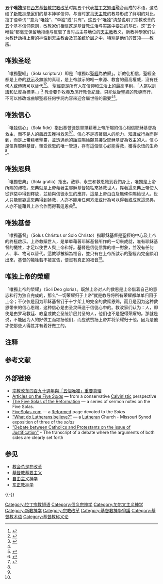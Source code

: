 {{新教}}{{信義宗}}{{加尔文主义}}
'''五个唯独'''是在[[西方基督教|西方基督教]][[宗教改革|宗教改革]]时期五个代表[[拉丁語短語列表|拉丁文短语]]融合而成的术语，这总结了[[新教|新教]][[神學家|神學家]]们的基本神学信仰，与当时[[罗马天主教|罗马天主教]]的教导形成了鲜明的对比。拉丁语单词“{{lang|la|sola}}”意为“唯独”、“单独”或“只有”。这五个“唯独”清楚说明了宗教改革的五个基本信仰原则，改教家们相信这是基督教生活与实践中要旨的基石。这“五个唯独”都毫无保留地拒绝与反驳了当时占主导地位的[[天主教|天主教]]教义，新教神學家们认为[[教廷|教廷]][[劫持|劫持]][[上帝|上帝]]的[[神性|神性]]到[[天主教會|天主教会]]及其[[天主教会圣统制|圣统阶层]]之中，特别是他们的首领——[[教宗|教宗]]。

== 唯独圣经 ==
「唯獨聖經」（Sola scriptura）即是「唯獨以[[聖經|聖經]]為依歸」。新教徒相信，聖經全都是上帝的[[默示|默示]]及無誤的真理，是上帝啟示的唯一來源、教會的最高權威，沒有任何人或傳統可以替代<ref name=":0">{{Cite web|url=http://www.salem.org.hk/5sola/02.html|title=五個唯獨意義|accessdate=2017-11-09|author=|date=|work=|publisher=南亞路德會|archive-date=2020-11-26|archive-url=https://web.archive.org/web/20201126173528/http://www.salem.org.hk/5sola/02.html|dead-url=no}}</ref><ref>{{Cite web|url=https://www.biblegateway.com/passage/?search=deut4:2;2john1:9&version=CUVMPT;TR1550|title=《申命記》四章2節；《約翰二書》第9節|accessdate=2017-11-09|author=|date=|work=|publisher=Bible Gateway|archive-date=2020-11-27|archive-url=https://web.archive.org/web/20201127022710/https://www.biblegateway.com/passage/?search=deut4:2;2john1:9&version=CUVMPT;TR1550|dead-url=no}}</ref>。 聖經更是所有人在信仰和生活上的最高準則，「人當以訓誨和法度為標準。」<ref>{{Cite web|url=https://www.biblegateway.com/passage/?search=Isaiah+8:20&version=CUVMPT;WLC|title=《以賽亞書》8:20|accessdate=2017-11-09|author=|date=|work=|publisher=Bible Gateway|archive-date=2020-11-26|archive-url=https://web.archive.org/web/20201126190123/https://www.biblegateway.com/passage/?search=Isaiah+8:20&version=CUVMPT;WLC|dead-url=no}}</ref> 教會要作牧養及施行教會紀律，只能依從聖經的教導而行，不可以修改或曲解聖經任何字詞內容來迎合屬世俗的需要<ref name=":0" /><ref>{{Cite web|url=https://www.biblegateway.com/passage/?search=1peter4:11;2tim3:15-16&version=CUVMPT;TR1550|title=《彼得前書》四章11節；《提摩太後書》三章15至16節|accessdate=2017-11-09|author=|date=|work=|publisher=Bible Gateway|archive-date=2020-11-26|archive-url=https://web.archive.org/web/20201126221703/https://www.biblegateway.com/passage/?search=1peter4:11;2tim3:15-16&version=CUVMPT;TR1550|dead-url=no}}</ref>。

== 唯独信心 ==
{{Main|因信稱義}}
「唯独信心」（Sola fide）指出基督徒是單單藉著上帝所賜的信心相信耶穌基督為救主，而不是人的[[善功|善行]]去獲得救恩<ref>{{Cite web|url=https://www.biblegateway.com/passage/?search=Eph2:8-9;Rm3:27;4:5;Titus3:5;Gal2:16&version=CUVMPT;TR1550|title=《以弗所書》二章8至9節；《羅馬書》三章27節和四章5節；《提多書》三章5節；《加拉太書》二章16節|accessdate=2017-11-09|author=|date=|work=|publisher=Bible Gateway|archive-date=2020-11-27|archive-url=https://web.archive.org/web/20201127080449/https://www.biblegateway.com/passage/?search=Eph2:8-9;Rm3:27;4:5;Titus3:5;Gal2:16&version=CUVMPT;TR1550|dead-url=no}}</ref><ref>{{Cite web|url=https://www.wels.net/cgi-bin/site.pl?1518&cuTopic_topicID=19&cuItem_itemID=11600|title=Use of the Word "Only"|accessdate=2017-11-09|author=|date=|work=|publisher=Wisconsin Evangelical Lutheran Synod (WELS)|archiveurl=https://wayback.archive-it.org/all/20090927213310/https://www.wels.net/cgi-bin/site.pl?1518&cuTopic_topicID=19&cuItem_itemID=11600|archivedate=2009-09-27|quote=By faith alone means we are saved by faith, not by works. There are many passages that use these exact words, for example, in Romans 3, Galatians 3, and Ephesians 2.  The words not by works exclude works from being joined to faith. By faith alone is just another way of saying by faith, not works.|dead-url=yes}}</ref>。信心不是憑著個人的能力、知識或行為而得到，而是上帝藉著聖靈，並透過祂的話語賜給願意接受耶穌基督為救主的人。信心是信靠耶穌基督，領受救恩的唯一管道，存有這個信心必能得救，獲得永恆的生命<ref name=":0" />。

== 唯独恩典 ==
「唯獨恩典」（Sola gratia）指出，赦罪、永生和救恩臨到我們身上，唯獨是上帝所賜的禮物。恩典就是上帝藉著主耶穌基督犧牲來拯救世人，靠著這恩典上帝使人從罪惡中得到釋放，並給與信徒永生的應許，這是上帝白白及無條件賜給世人。世人只能單靠這恩典得到拯救，人亦不能用任何方法或行為可以得著或成就這恩典，人亦不能藉與上帝合作而得著這恩典<ref name=":0" />。

== 唯独基督 ==
「唯獨基督」（Solus Christus or Solo Christo）指耶穌基督是聖經的中心及上帝的終極啟示。上帝救贖世人，是單單藉著耶穌基督所作的一切來成就，唯有耶穌基督的犧牲，才足以使世人與上帝和好。基督是信徒信靠的唯一對象，並沒有任何人、事、物可以替代。這教導被稱為福音，並只有在上帝所啟示的聖經內完全顯明出來，基督的犧牲若不被宣告，便沒有真正的福音<ref name=":0" />。

==唯独上帝的榮耀==
「唯獨上帝的榮耀」（Soli Deo gloria）。既然上帝对人的救恩是上帝借着自己的意志和行为独自完成的，那么“一切荣耀归于上帝”就是教导将所有荣耀都单单归因于上帝；不仅仅是因为耶稣基督钉于十字架上的完全的救赎恩赐，而且是因为这种救恩带来的信心恩赐，这种信心是由圣灵缔造于信徒心中的。教改家们认为：人，即使是由罗马教廷、教皇或教会圣统阶层封圣的人，他们也不是配得荣耀的。那就是说，不能因为人的好做工而颂扬他们，而应该赞扬上帝并将荣耀归于他，因为是他才使那些人得胜并有着好做工的。

== 注释 ==
{{notelist|iger=}}

== 参考文献 ==
{{Reflist}}

== 外部链接 ==
* [https://christiantimes.org.hk/Common/Reader/News/ShowNews.jsp?Nid=43739&Pid=2&Version=1052&Cid=575&Charset=big5_hkscs 宗教改革四百九十週年與「五個唯獨」重要真理]
* [https://web.archive.org/web/20070227214406/http://www.monergism.com/directory/link_category/Five-Solas/ Articles on the Five ''Sola''s] — from a conservative [[Calvinism|Calvinistic]] perspective
* [https://web.archive.org/web/20080516075626/http://www.trinitywa.com/sermons/series/30 The Five Solas of the Reformation] — a series of sermon notes on the Five Solas.
* [http://www.fivesolas.com/ FiveSolas.com]{{Wayback|url=http://www.fivesolas.com/ |date=20201212190815 }} — a [[Reformed_churches|Reformed]] page devoted to the ''Sola''s
* [https://web.archive.org/web/20040222020448/http://www.lcms.org/pages/internal.asp?NavID=2219 "What do Lutherans believe?"] — a [[confessional_Lutheran|Lutheran]] Church - Missouri Synod exposition of three of the ''solas''
* [https://web.archive.org/web/20110104030633/http://www.mindspring.com/~jdarcy/files/justify.htm "Debate between Catholics and Protestants on the issue of Justification"] - The transcript of a debate where the arguments of both sides are clearly set forth

== 参见 ==
{{Portal box|基督教|天主教|信义宗|加尔文主义}}
* [[教会总是在改革|教会总是在改革]]
* [[基督教基要主义|基督教基要主义]]
* [[自由主義神學|自由主义神学]]
* [[东正教神学|东正教神学]]

{{-}}
{{基督教神学}}

[[Category:拉丁宗教短语|Category:拉丁宗教短语]]
[[Category:信义宗神学|Category:信义宗神学]]
[[Category:加尔文主义神学|Category:加尔文主义神学]]
[[Category:新教神学|Category:新教神学]]
[[Category:宗教改革|Category:宗教改革]]
[[Category:基督教神學爭議|Category:基督教神學爭議]]
[[Category:基督教术语|Category:基督教术语]]
[[Category:基督教称义论|Category:基督教称义论]]